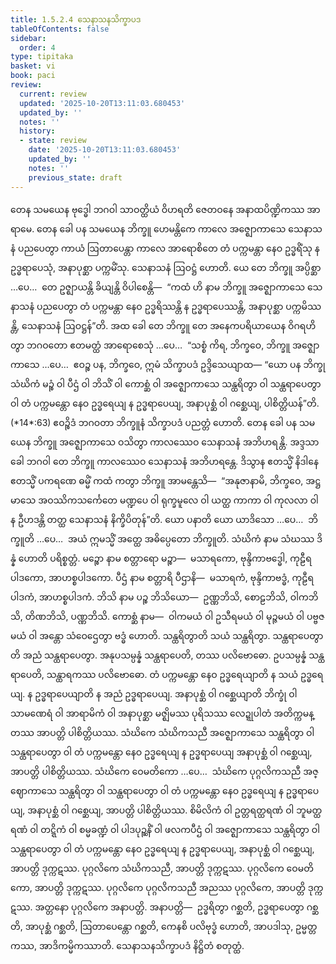 ```yaml
---
title: 1.5.2.4 သေနာသနသိက္ခာပဒ
tableOfContents: false
sidebar:
  order: 4
type: tipitaka
basket: vi
book: paci
review:
  current: review
  updated: '2025-10-20T13:11:03.680453'
  updated_by: ''
  notes: ''
  history:
  - state: review
    date: '2025-10-20T13:11:03.680453'
    updated_by: ''
    notes: ''
    previous_state: draft
---
```



<DynamicBreadcrumb />


<ReviewStatus review={frontmatter.review} showDetails={true} />

<HypothesisAnnotation frontmatter={frontmatter} />

<Division number="108" book="paci" e="ch" v="2" p="58">

<Paragraph number="380" book="paci">
တေန သမယေန ဗုဒ္ဓေါ ဘဂဝါ သာဝတ္ထိယံ ဝိဟရတိ ဇေတဝနေ အနာထပိဏ္ဍိကဿ အာရာမေ. တေန ခေါ ပန သမယေန ဘိက္ခူ ဟေမန္တိကေ ကာလေ အဇ္ဈောကာသေ သေနာသနံ ပညပေတွာ ကာယံ ဩတာပေန္တာ ကာလေ အာရောစိတေ တံ ပက္ကမန္တာ နေဝ ဥဒ္ဓရိံသု န ဥဒ္ဓရာပေသုံ, အနာပုစ္ဆာ ပက္ကမိံသု. သေနာသနံ ဩဝဋ္ဌံ ဟောတိ. ယေ တေ ဘိက္ခူ အပ္ပိစ္ဆာ …ပေ…  တေ ဥဇ္ဈာယန္တိ ခိယျန္တိ ဝိပါစေန္တိ—  “ကထံ ဟိ နာမ ဘိက္ခူ အဇ္ဈောကာသေ သေနာသနံ ပညပေတွာ တံ ပက္ကမန္တာ နေဝ ဥဒ္ဓရိဿန္တိ န ဥဒ္ဓရာပေဿန္တိ, အနာပုစ္ဆာ ပက္ကမိဿန္တိ, သေနာသနံ ဩဝဋ္ဌန်”တိ.
</Paragraph>

<Paragraph number="381" book="paci">
အထ ခေါ တေ ဘိက္ခူ တေ အနေကပရိယာယေန ဝိဂရဟိတွာ ဘဂဝတော ဧတမတ္ထံ အာရောစေသုံ …ပေ…  “သစ္စံ ကိရ, ဘိက္ခဝေ, ဘိက္ခူ အဇ္ဈောကာသေ …ပေ…  ဧဝဉ္စ ပန, ဘိက္ခဝေ, ဣမံ သိက္ခာပဒံ ဥဒ္ဒိသေယျာထ—
</Paragraph>

</Division>
<Division number="109" book="paci" e="ch" v="2" p="58">

<Paragraph number="382" book="paci">
<Emphasis>“ယော ပန ဘိက္ခု သံဃိကံ မဉ္စံ ဝါ ပီဌံ ဝါ ဘိသိံ ဝါ ကောစ္ဆံ ဝါ အဇ္ဈောကာသေ သန္ထရိတွာ ဝါ သန္ထရာပေတွာ ဝါ တံ ပက္ကမန္တော နေဝ ဥဒ္ဓရေယျ န ဥဒ္ဓရာပေယျ, အနာပုစ္ဆံ ဝါ ဂစ္ဆေယျ, ပါစိတ္တိယန်”</Emphasis>တိ. (*14*:<Emphasis>63</Emphasis>)
</Paragraph>

<Paragraph number="383" book="paci">
ဧဝဉ္စိဒံ ဘဂဝတာ ဘိက္ခူနံ သိက္ခာပဒံ ပညတ္တံ ဟောတိ.
</Paragraph>

</Division>
<Division number="110" book="paci" e="ch" v="2" p="58">

<Paragraph number="384" book="paci">
တေန ခေါ ပန သမယေန ဘိက္ခူ အဇ္ဈောကာသေ ဝသိတွာ ကာလဿေဝ သေနာသနံ အဘိဟရန္တိ. အဒ္ဒသာ ခေါ ဘဂဝါ တေ ဘိက္ခူ ကာလဿေဝ သေနာသနံ အဘိဟရန္တေ. ဒိသွာန ဧတသ္မိံ နိဒါနေ ဧတသ္မိံ ပကရဏေ ဓမ္မိံ ကထံ ကတွာ ဘိက္ခူ အာမန္တေသိ—  “အနုဇာနာမိ, ဘိက္ခဝေ, အဋ္ဌ မာသေ အဝဿိကသင်္ကေတေ မဏ္ဍပေ ဝါ ရုက္ခမူလေ ဝါ ယတ္ထ ကာကာ ဝါ ကုလလာ ဝါ န ဦဟဒန္တိ တတ္ထ သေနာသနံ နိက္ခိပိတုန်”တိ.
</Paragraph>

</Division>
<Division number="111" book="paci" e="ch" v="2" p="58">

<Paragraph number="385" book="paci">
<Emphasis>ယော ပနာ</Emphasis>တိ ယော ယာဒိသော …ပေ…  <Emphasis>ဘိက္ခူ</Emphasis>တိ …ပေ…  အယံ ဣမသ္မိံ အတ္ထေ အဓိပ္ပေတော ဘိက္ခူတိ.
</Paragraph>

<Paragraph number="386" book="paci">
<Emphasis>သံဃိကံ</Emphasis> နာမ သံဃဿ ဒိန္နံ ဟောတိ ပရိစ္စတ္တံ.
</Paragraph>

<Paragraph number="387" book="paci">
<Emphasis>မဉ္စော</Emphasis> နာမ စတ္တာရော မဉ္စာ—  မသာရကော, ဗုန္ဒိကာဗဒ္ဓေါ, ကုဠီရပါဒကော, အာဟစ္စပါဒကော.
</Paragraph>

<Paragraph number="388" book="paci">
<Emphasis>ပီဌံ</Emphasis> နာမ စတ္တာရိ ပီဌာနိ—  မသာရကံ, ဗုန္ဒိကာဗဒ္ဓံ, ကုဠီရပါဒကံ, အာဟစ္စပါဒကံ.
</Paragraph>

<Paragraph number="389" book="paci">
<Emphasis>ဘိသိ</Emphasis> နာမ ပဉ္စ ဘိသိယော—  ဥဏ္ဏဘိသိ, စောဠဘိသိ, ဝါကဘိသိ, တိဏဘိသိ, ပဏ္ဏဘိသိ.
</Paragraph>

<Paragraph number="390" book="paci">
<Emphasis>ကောစ္ဆံ</Emphasis> နာမ—  ဝါကမယံ ဝါ ဥသီရမယံ ဝါ မုဉ္ဇမယံ ဝါ ပဗ္ဗဇမယံ ဝါ အန္တော သံဝေဌေတွာ ဗဒ္ဓံ ဟောတိ.
</Paragraph>

<Paragraph number="391" book="paci">
<Emphasis>သန္ထရိတွာ</Emphasis>တိ သယံ သန္ထရိတွာ.
</Paragraph>

<Paragraph number="392" book="paci">
<Emphasis>သန္ထရာပေတွာ</Emphasis>တိ အညံ သန္ထရာပေတွာ. အနုပသမ္ပန္နံ သန္ထရာပေတိ, တဿ ပလိဗောဓော. ဥပသမ္ပန္နံ သန္ထရာပေတိ, သန္ထာရကဿ ပလိဗောဓော.
</Paragraph>

<Paragraph number="393" book="paci">
<Emphasis>တံ ပက္ကမန္တော နေဝ ဥဒ္ဓရေယျာ</Emphasis>တိ န သယံ ဥဒ္ဓရေယျ.
</Paragraph>

<Paragraph number="394" book="paci">
<Emphasis>န ဥဒ္ဓရာပေယျာ</Emphasis>တိ န အညံ ဥဒ္ဓရာပေယျ.
</Paragraph>

<Paragraph number="395" book="paci">
<Emphasis>အနာပုစ္ဆံ ဝါ ဂစ္ဆေယျာ</Emphasis>တိ ဘိက္ခုံ ဝါ သာမဏေရံ ဝါ အာရာမိကံ ဝါ အနာပုစ္ဆာ မဇ္ဈိမဿ ပုရိသဿ လေဍ္ဍုပါတံ အတိက္ကမန္တဿ အာပတ္တိ ပါစိတ္တိယဿ.
</Paragraph>

</Division>
<Division number="112" book="paci" e="ch" v="2" p="59">

<Paragraph number="396" book="paci">
သံဃိကေ သံဃိကသညီ အဇ္ဈောကာသေ သန္ထရိတွာ ဝါ သန္ထရာပေတွာ ဝါ တံ ပက္ကမန္တော နေဝ ဥဒ္ဓရေယျ န ဥဒ္ဓရာပေယျ အနာပုစ္ဆံ ဝါ ဂစ္ဆေယျ, အာပတ္တိ ပါစိတ္တိယဿ. သံဃိကေ ဝေမတိကော …ပေ…  သံဃိကေ ပုဂ္ဂလိကသညီ အဇ္ဈောကာသေ သန္ထရိတွာ ဝါ သန္ထရာပေတွာ ဝါ တံ ပက္ကမန္တော နေဝ ဥဒ္ဓရေယျ န ဥဒ္ဓရာပေယျ, အနာပုစ္ဆံ ဝါ ဂစ္ဆေယျ, အာပတ္တိ ပါစိတ္တိယဿ.
</Paragraph>

<Paragraph number="397" book="paci">
စိမိလိကံ ဝါ ဥတ္တရတ္ထရဏံ ဝါ ဘူမတ္ထရဏံ ဝါ တဋ္ဋိကံ ဝါ စမ္မခဏ္ဍံ ဝါ ပါဒပုဉ္ဆနိံ ဝါ ဖလကပီဌံ ဝါ အဇ္ဈောကာသေ သန္ထရိတွာ ဝါ သန္ထရာပေတွာ ဝါ တံ ပက္ကမန္တော နေဝ ဥဒ္ဓရေယျ န ဥဒ္ဓရာပေယျ, အနာပုစ္ဆံ ဝါ ဂစ္ဆေယျ, အာပတ္တိ ဒုက္ကဋဿ. ပုဂ္ဂလိကေ သံဃိကသညီ, အာပတ္တိ ဒုက္ကဋဿ. ပုဂ္ဂလိကေ ဝေမတိကော, အာပတ္တိ ဒုက္ကဋဿ. ပုဂ္ဂလိကေ ပုဂ္ဂလိကသညီ အညဿ ပုဂ္ဂလိကေ, အာပတ္တိ ဒုက္ကဋဿ. အတ္တနော ပုဂ္ဂလိကေ အနာပတ္တိ.
</Paragraph>

</Division>
<Division number="113" book="paci" e="ch" v="2" p="60">

<Paragraph number="398" book="paci">
အနာပတ္တိ—  ဥဒ္ဓရိတွာ ဂစ္ဆတိ, ဥဒ္ဓရာပေတွာ ဂစ္ဆတိ, အာပုစ္ဆံ ဂစ္ဆတိ, ဩတာပေန္တော ဂစ္ဆတိ, ကေနစိ ပလိဗုဒ္ဓံ ဟောတိ, အာပဒါသု, ဥမ္မတ္တကဿ, အာဒိကမ္မိကဿာတိ.

</Paragraph>
</Division>

<Paragraph number="399" type="center" book="paci">
သေနာသနသိက္ခာပဒံ နိဋ္ဌိတံ စတုတ္ထံ.
</Paragraph>